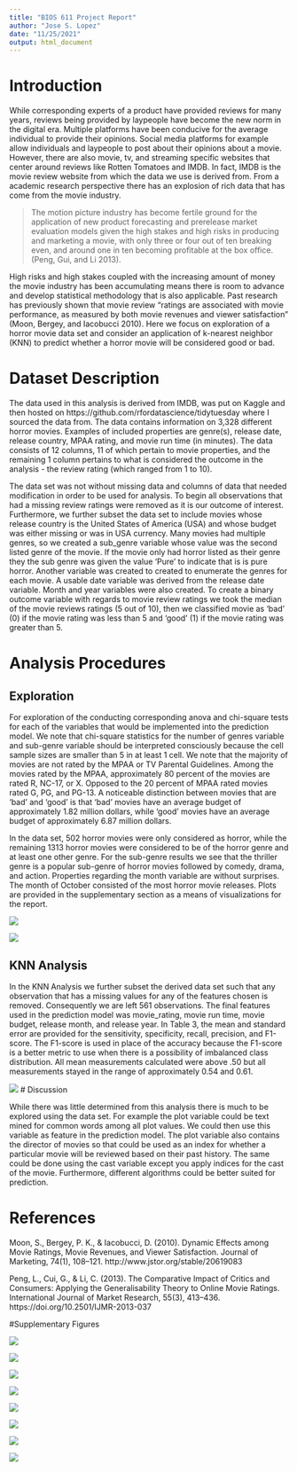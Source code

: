 ---
title: "BIOS 611 Project Report"
author: "Jose S. Lopez"
date: "11/25/2021"
output: html_document
---

# Introduction

While corresponding experts of a product have provided reviews for many years, reviews being provided by laypeople have become the new norm in the digital era. Multiple platforms have been conducive for the average individual to provide their opinions. Social media platforms for example allow individuals and laypeople to post about their opinions about a movie. However, there are also movie, tv, and streaming specific websites that center around reviews like Rotten Tomatoes and IMDB. In fact, IMDB is the movie review website from which the data we use is derived from. From a academic research perspective there has an explosion of rich data that has come from the movie industry.

> The motion picture industry has become fertile ground for the application of new product forecasting and prerelease market evaluation models given the high stakes and high risks in producing and marketing a movie, with only three or four out of ten breaking even, and around one in ten becoming profitable at the box office. (Peng, Gui, and Li 2013).

High risks and high stakes coupled with the increasing amount of money the movie industry has been accumulating means there is room to advance and develop statistical methodology that is also applicable. Past research has previously shown that movie review "ratings are associated with movie performance, as measured by both movie revenues and viewer satisfaction" (Moon, Bergey, and Iacobucci 2010). Here we focus on exploration of a horror movie data set and consider an application of k-nearest neighbor (KNN) to predict whether a horror movie will be considered good or bad.

# Dataset Description

The data used in this analysis is derived from IMDB, was put on Kaggle and then hosted on https://github.com/rfordatascience/tidytuesday where I sourced the data from. The data contains information on 3,328 different horror movies. Examples of included properties are genre(s), release date, release country, MPAA rating, and movie run time (in minutes). The data consists of 12 columns, 11 of which pertain to movie properties, and the remaining 1 column pertains to what is considered the outcome in the analysis - the review rating (which ranged from 1 to 10).

The data set was not without missing data and columns of data that needed modification in order to be used for analysis. To begin all observations that had a missing review ratings were removed as it is our outcome of interest. Furthermore, we further subset the data set to include movies whose release country is the United States of America (USA) and whose budget was either missing or was in USA currency. Many movies had multiple genres, so we created a sub_genre variable whose value was the second listed genre of the movie. If the movie only had horror listed as their genre they the sub genre was given the value 'Pure' to indicate that is is pure horror. Another variable was created to created to enumerate the genres for each movie. A usable date variable was derived from the release date variable. Month and year variables were also created. To create a binary outcome variable with regards to movie review ratings we took the median of the movie reviews ratings (5 out of 10), then we classified movie as 'bad' (0) if the movie rating was less than 5 and 'good' (1) if the movie rating was greater than 5. 

# Analysis Procedures

## Exploration

For exploration of the conducting corresponding anova and chi-square tests for each of the variables that would be implemented into the prediction model. We note that chi-square statistics for the number of genres variable and sub-genre variable should be interpreted consciously because the cell sample sizes are smaller than 5 in at least 1 cell. We note that the majority of movies  are not rated by the MPAA or TV Parental Guidelines. Among the movies rated by the MPAA, approximately 80 percent of the movies are rated R, NC-17, or X. Opposed to the 20 percent of MPAA rated movies rated G, PG, and PG-13. A noticeable distinction between movies that are 'bad' and 'good' is that 'bad' movies have an average budget of approximately 1.82 million dollars, while 'good' movies have an average budget of approximately 6.87 million dollars.

In the data set, 502 horror movies were only considered as horror, while the remaining 1313 horror movies were considered to be of the horror genre and at least one other genre. For the sub-genre results we see that the thriller genre is a popular sub-genre of horror movies followed by comedy, drama, and action. Properties regarding the month variable are without surprises. The month of October consisted of the most horror movie releases. Plots are provided in the supplementary section as a means of visualizations for the report.

![](figures/table_1.png)

![](figures/table_2.png)


## KNN Analysis

In the KNN Analysis we further subset the derived data set such that any observation that has a missing values for any of the features chosen is removed. Consequently we are left 561 observations. The final features used in the prediction model was movie_rating, movie run time, movie budget, release month, and release year. In Table 3, the mean and standard error are provided for the sensitivity, specificity, recall, precision, and F1-score. The F1-score is used in place of the accuracy because the F1-score is a better metric to use when there is a possibility of imbalanced class distribution. All mean measurements calculated were above .50  but all measurements stayed in the range of approximately 0.54 and 0.61.

![](analysis/knn_table.png)
# Discussion

While there was little determined from this analysis there is much to be explored using the data set. For example the plot variable could be text mined for common words among all plot values. We could then use this variable as feature in the prediction model. The plot variable also contains the director of movies so that could be used as an index for whether a particular movie will be reviewed based on their past history. The same could be done using the cast variable except you apply indices for the cast of the movie. Furthermore, different algorithms could be better suited for prediction.

# References

Moon, S., Bergey, P. K., & Iacobucci, D. (2010). Dynamic Effects among Movie Ratings, Movie Revenues, and Viewer Satisfaction. Journal of Marketing, 74(1), 108–121. http://www.jstor.org/stable/20619083

Peng, L., Cui, G., & Li, C. (2013). The Comparative Impact of Critics and Consumers: Applying the Generalisability Theory to Online Movie Ratings. International Journal of Market Research, 55(3), 413–436. https://doi.org/10.2501/IJMR-2013-037

#Supplementary Figures

![](figures/figure_1.png)

![](figures/figure_2.png)

![](figures/figure_3.png)

![](figures/figure_4.png)

![](figures/figure_5.png)

![](figures/figure_6.png)

![](figures/figure_7.png)

![](figures/figure_8.png)